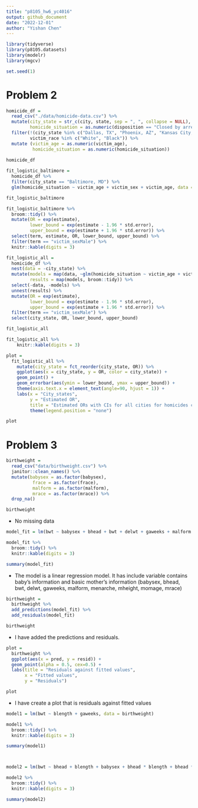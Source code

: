 ```yaml
---
title: "p8105_hw6_yc4016"
output: github_document
date: "2022-12-01"
author: "Yishan Chen"
---
```


```r
library(tidyverse)
library(p8105.datasets)
library(modelr)
library(mgcv)

set.seed(1)
```


# Problem 2
```r
homicide_df = 
  read_csv("./data/homicide-data.csv") %>% 
  mutate(city_state = str_c(city, state, sep = ", ", collapse = NULL),
         homicide_situation = as.numeric(disposition == "Closed by arrest")) %>% 
  filter(!(city_state %in% c("Dallas, TX", "Phoenix, AZ", "Kansas City, MO", "Tulsa, AL")),
         victim_race %in% c("White", "Black")) %>% 
  mutate (victim_age = as.numeric(victim_age),
          homicide_situation = as.numeric(homicide_situation))
  
homicide_df
```


```r
fit_logistic_baltimore = 
  homicide_df %>% 
  filter(city_state == "Baltimore, MD") %>%
  glm(homicide_situation ~ victim_age + victim_sex + victim_age, data = ., family = binomial()) 

fit_logistic_baltimore
```


```r
fit_logistic_baltimore %>% 
  broom::tidy() %>% 
  mutate(OR = exp(estimate),
         lower_bound = exp(estimate - 1.96 * std.error),
         upper_bound = exp(estimate + 1.96 * std.error)) %>%
  select(term, estimate, OR, lower_bound, upper_bound) %>%
  filter(term == "victim_sexMale") %>% 
  knitr::kable(digits = 3)
```


```r
fit_logistic_all =
  homicide_df %>% 
  nest(data = -city_state) %>% 
  mutate(models = map(data, ~glm(homicide_situation ~ victim_age + victim_sex + victim_age, data = .x, family = binomial())),
         results = map(models, broom::tidy)) %>% 
  select(-data, -models) %>% 
  unnest(results) %>% 
  mutate(OR = exp(estimate),
         lower_bound = exp(estimate - 1.96 * std.error),
         upper_bound = exp(estimate + 1.96 * std.error)) %>%
  filter(term == "victim_sexMale") %>% 
  select(city_state, OR, lower_bound, upper_bound)

fit_logistic_all

fit_logistic_all %>% 
    knitr::kable(digits = 3)
```


```r
plot = 
  fit_logistic_all %>% 
    mutate(city_state = fct_reorder(city_state, OR)) %>% 
    ggplot(aes(x = city_state, y = OR, color = city_state)) + 
    geom_point() + 
    geom_errorbar(aes(ymin = lower_bound, ymax = upper_bound)) + 
    theme(axis.text.x = element_text(angle=90, hjust = 1)) + 
    labs(x = "City_states",
         y = "Estimated OR",
         title = "Estimated ORs with CIs for all cities for homicides comparing male/female victims") +
         theme(legend.position = "none") 

plot
```




# Problem 3

```r
birthweight = 
  read_csv("data/birthweight.csv") %>% 
  janitor::clean_names() %>% 
  mutate(babysex = as.factor(babysex),
          frace = as.factor(frace),
          malform = as.factor(malform), 
          mrace = as.factor(mrace)) %>% 
  drop_na()

birthweight
```
* No missing data

```r
model_fit = lm(bwt ~ babysex + bhead + bwt + delwt + gaweeks + malform + menarche + mheight + momage + mrace, data = birthweight)

model_fit %>% 
  broom::tidy() %>% 
  knitr::kable(digits = 3)

summary(model_fit)
```
* The model is a linear regression model. It has include variable contains baby's information and basic mother's information (babysex, bhead, bwt, delwt, gaweeks, malform, menarche, mheight, momage, mrace)

```r
birthweight = 
  birthweight %>% 
  add_predictions(model_fit) %>% 
  add_residuals(model_fit)

birthweight
```
* I have added the predictions and residuals. 

```r
plot =
  birthweight %>% 
  ggplot(aes(x = pred, y = resid)) + 
  geom_point(alpha = 0.5, cex=0.5) +
  labs(title = "Residuals against fitted values",
       x = "Fitted values",
       y = "Residuals") 

plot
```
* I have create a plot that is residuals against fitted values

```r
model1 = lm(bwt ~ blength + gaweeks, data = birthweight)

model1 %>% 
  broom::tidy() %>% 
  knitr::kable(digits = 3)

summary(model1)



model2 = lm(bwt ~ bhead + blength + babysex + bhead * blength + bhead * babysex + blength * babysex + bhead * blength * babysex, data = birthweight)

model2 %>% 
  broom::tidy() %>% 
  knitr::kable(digits = 3)

summary(model2)
```


